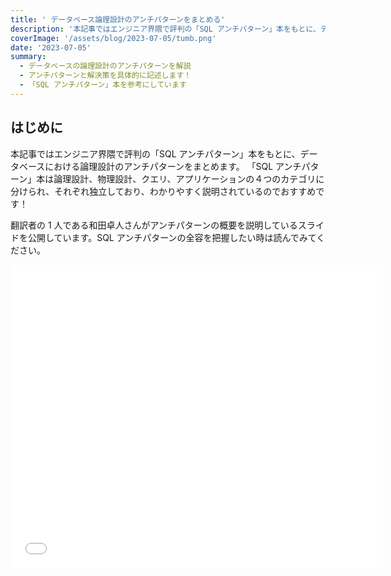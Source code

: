 ```yaml
---
title: ' データベース論理設計のアンチパターンをまとめる'
description: '本記事ではエンジニア界隈で評判の「SQL アンチパターン」本をもとに、データベースにおける論理設計のアンチパターンをまとめます。'
coverImage: '/assets/blog/2023-07-05/tumb.png'
date: '2023-07-05'
summary:
  - データベースの論理設計のアンチパターンを解説
  - アンチパターンと解決策を具体的に記述します！
  - 「SQL アンチパターン」本を参考にしています
---
```


## はじめに

本記事ではエンジニア界隈で評判の「SQL アンチパターン」本をもとに、データベースにおける論理設計のアンチパターンをまとめます。
「SQL アンチパターン」本は論理設計、物理設計、クエリ、アプリケーションの４つのカテゴリに分けられ、それぞれ独立しており、わかりやすく説明されているのでおすすめです！

翻訳者の 1 人である和田卓人さんがアンチパターンの概要を説明しているスライドを公開しています。SQL アンチパターンの全容を把握したい時は読んでみてください。

<iframe
  src='//www.slideshare.net/slideshow/embed_code/key/GBR0cgqEjySJJ4?startSlide=1'
  width='595'
  height='485'
  frameBorder='0'
  marginWidth='0'
  marginHeight='0'
  scrolling='no'
  allowFullScreen
/>

Youtube はこちら
[https://youtu.be/3ARJpYZA9uI](https://youtu.be/3ARJpYZA9uI)

### 参照本「SQL アンチパターン」

この本は DB 設計や SQL 記述の際に避けるべき事柄（＝アンチパターン）を紹介してくれる本です。  
なぜアンチパターンが発生するのか、その対処法までわかりやすく解説してくれる良書ですので、気になる方はお手に取ってみてください！

[アマゾンのリンク](https://www.amazon.co.jp/SQL%E3%82%A2%E3%83%B3%E3%83%81%E3%83%91%E3%82%BF%E3%83%BC%E3%83%B3-Bill-Karwin/dp/4873115892)

## そのそもアンチパターンってなに？

### 良かれと思って裏目に出てしまうもの

そう、悪気があるわけじゃないんです。
アンチパターンは「いい手法だ！」と思ってたことが、最終的に好ましくない結果をもたらしてしまう。しかも、さまざまな現場で繰り返されている事象を指します。

アンチパターンは、知っていれば防げることが多いので、積極的に学んでおくことが重要です。

### 論理設計とは

データベースの論理設計とはテーブル構造と関係性を計画し、設計するプロセスです。
一般的に ER 図の作成や正規化を論理設計の段階で行うことが多いです。

論理設計のアンチパターンは、クエリだけでなく、アプリケーションにも多大な影響を及ぼすので、個人的に「SQL アンチパターン」本の内で最も注意すべきアンチパターンだと思っています。

## 論理設計のアンチパターン

### 1 章. ジェイウォーク（信号無視）

当初、１つの商品に対して１つのアカウントが紐づく実装だったのが、後から「複数のアカウントを商品に紐づけたい！」という要望が出たとします。
開発当初は１対１の関係だったテーブルを１対多の関係にしたくなった時、どう修正しますか？

#### やりたいこと

１対多を表現したい。

#### アンチパターン

１つの列に複数の値を格納する。

例）product テーブル

<Image
  className='mx-auto h-auto'
  src='/assets/blog/2023-07-05/image1.png'
  alt='説明画像1'
  width='600'
  height='600'
/>

#### 解決策

交差テーブル（中間テーブル）を作成することです。
交差テーブルは、２つのテーブルを参照する外部キーを持ち、「多対多」の関係をつくるテーブルです。

<Image
  className='mx-auto h-auto'
  src='/assets/blog/2023-07-05/image2.png'
  alt='説明画像2'
  width='600'
  height='600'
/>

交差テーブルはカンマ区切りのリストを部分一致させるよりクエリが書きやすく、検索速度が速くなるため、パフォーマンスが向上します。
また、列に新しい属性を追加できるため、テーブルの表現の幅が増えます。（例：日付、並び順などを交差テーブルに追加できる。）

### 2 章. ナイーブツリー（素朴な木）

１つのコメントに対して、別のコメントが付き、さらにそのコメントにコメントが寄せられた場合...
長い連鎖を持つデータをどのように保存したらいいでしょうか。

#### やりたいこと

ツリー構造をテーブルで表現する。

#### アンチパターン

常に親要素に依存し、ツリー状の階層構造を、一つのテーブルで表現する。

例）comments テーブル

<Image
  className='mx-auto h-auto'
  src='/assets/blog/2023-07-05/image3.png'
  alt='説明画像3'
  width='600'
  height='600'
/>
テーブルはシンプルでいいのですが,,,

クエリが複雑で見づらいです。階層が増えていくにつれ、外部結合も増えていき、どんどん不格好になっていきます。

```sql
-- コメントの開始から3階層下までのコメントを取得したい時
SELECT
    c3.*
FROM Comments c1
    LEFT OUTER JOIN Comment c2
    ON  c2.parent_id = c1.comment_id -- 2階層目
    LEFT OUTER JOIN Comment c3
    ON  c3.parent_id = c2.comment_id -- 3階層目
WHERE
    comment_id = 100
;
```

#### 解決策

**1.再帰クエリ**  
再帰クエリはナイーブツリー形式で作ったテーブルに対し、再帰（階層が終わるまでループ）的に値を取得することで、パフォーマンスをあげる手法です。
SQL では`WITH RECURSIVE`を使用します。

```sql
-- 祖先から全てのコメントを取得する
WITH RECURSIVE comment_hierarchy AS(
    SELECT
        comment_id,
        parent_id,
        auther,
        comment,
        0 AS LEVEL
    FROM
        comments
    WHERE
        comment_id = 1 -- 一番上の階層を取得する（先祖コメントID）
UNION ALL
  -- 再帰でぐるぐる増える箇所
SELECT
    c.comment_id,
    c.parent_id,
    c.auther,
    c.comment,
    ch.LEVEL + 1
FROM
    comments AS c
    INNER JOIN
        comment_hierarchy AS ch
    ON  c.comment_id = ch.parent_id
)
SELECT
    comment_id,
    parent_id,
    auther,
    comment,
    LEVEL
FROM
    comment_hierarchy
ORDER BY
    LEVEL,
    comment_id
;
```

**2.閉包テーブル** <br />
閉包テーブルは、親子関係だけでなく、ツリー全体のパスを格納します。
シンプルなコメントテーブルに対し、パステーブルを作成し、先祖列と子孫列でそれぞれ外部キーとしてコメント ID を持ちます。

例）TreePath テーブル

<Image
  className='mx-auto h-auto'
  src='/assets/blog/2023-07-05/image4.png'
  alt='説明画像4'
  width='600'
  height='600'
/>

クエリも再帰クエリに比べ、だいぶシンプルになりました。

```sql
-- 祖先から全てのコメントを取得する
SELECT
    c.*
FROM comment AS c
    JOIN tree_path AS tp ON c.comment_id = tp.ancestor
WHERE
    c.comment_id = 1
;
```

### 3 章. ID リクワイアド（とりあえず ID）

とりあえず、全てのテーブルに ID をつけちゃえっていうのがよくないみたいです。

#### アンチパターン

すべてのテーブルに「id」列を用いる。

#### やりたい

主キーの規約を確立する。

#### 解決策

本当に ID が必要なのか考える。

- 複合キーを検討する
- 状況に応じてわかりやすいカラム名にする
  - bug_id・product_id など
- ORM のデフォルトが「id」になっていても、上書きして別の名前を使うことを検討する

### 4 章. キーレスエントリ（外部キー嫌い）

外部キーはつけましょう。

#### アンチパターン

外部キーを使わない。

#### やりたいこと

データベース構造を単純化する。
値を更新する際、参照先による制約が煩わしい。

#### 解決策

とにかく外部キーは使うこと！
親テーブルの行の更新を子テーブルの更新と同時に行いたい場合、**カスケード更新**機能というものがあります。

```sql
-- 親テーブル
CREATE TABLE Order (
    order_id INT PRIMARY KEY,
    order_date DATE,
    customer_id INT,
);
```

カスケード更新を追加した子テーブルの CREATE 文です。

```sql
-- 子テーブル
CREATE TABLE OrderDetail (
    detail_id INT PRIMARY KEY,
    order_id INT,
    product_id INT,
    quantity INT,
    price DECIMAL(10, 2),
    FOREIGN KEY (order_id) REFERENCES Order(order_id) ON DELETE CASCADE
    -- order_idが同じ親の行が削除されれば、OrderDetailの行も一緒に削除される。
);

```

### 5 章. EAV（エンティティ・アトリビュート・バリュー）

アンケートフォームやメタデータなど、項目名を自由にして保存したい場合があります。
EAV(Entity-Atribute-Value)は、項目と値を自由に格納できるテーブルが設計です。

<Image
  className='mx-auto h-auto'
  src='/assets/blog/2023-07-05/image6.png'
  alt='説明画像6'
  width='600'
  height='600'
/>

一見、自由度が高く、有用にみえますが、次のようなデメリットがあります。

- SQL のデータ型を使用できない
- 制約を設定できない
  - NOT NULL 制約や外部キーを宣言できない
- 属性名に一貫性がなくなる
  - 報告日を date_reported、report_date、...と同じ内容で別の属性名に設定できてしまう

#### アンチパターン

EAV する。

#### やりたいこと

高い拡張性をテーブルに持たせたい

#### 解決策

**解決策 1. 考え直す**

- 本当に汎用性が必要なのか
- 全ての項目が動的なのか
- 種類があるとすれば、何パターンなのか（上限があるなら、従属テーブルにすればいい）

**解決策 2. NoSQL を使う**

NoSQL はデータ格納形式が様々で非構造化データに適しています。
非リレーショナルなデータを扱いたい場合、NoSQL を使うことも検討してください。

代表的な NoSQL

- DynamoDB
- MongoDB
- Redis

**解決策 3. クラステーブル継承**

クラステーブル継承はテーブルをオブジェクト思考のクラスのように見なして、サブタイプのデータが集まったテーブルを作成する方法です。

```sql
-- 親テーブル
CREATE TABLE member (
    member_id INT PRIMARY KEY,
    name VARCHAR(255),
);

-- 生徒テーブル
CREATE TABLE students (
    member_id INT PRIMARY KEY,
    course VARCHAR(255),
    FOREIGN KEY (member_id) REFERENCES people(member_id)
);

-- 先生テーブル
CREATE TABLE teachers (
    member_id INT PRIMARY KEY,
    major VARCHAR(255),
    FOREIGN KEY (member_id) REFERENCES people(member_id)
);

```

`students`テーブルと`teachers`テーブルは、外部キー制約により１対１の関連が強制され、サブタイプ固有の値を取得できます。

### 6 章. ポリモーフィック関連

バグテーブルにコメントをつけられるとします。
この時、バグテーブルとコメントテーブルは１対多の関係です。しかし、要望テーブルにもコメントを付けたくなった場合、コメントテーブルはどのように外部キーを設定すればいいでしょうか。

外部キーを複数（ポリモーフィック）の親と設定すると、本来の外部キーの役割である参照整合性が取れなくなってしまいます。

#### アンチパターン

１つのカラムに複数の外部キーをもたせる

#### やりたいこと

複数の親テーブルを参照する

#### 解決策

共通の親テーブルと交差テーブルの作成。
ポリモーフィック関連では「本来あるべき関連が、逆さまになっている」状態です。

バグテーブルとコメントテーブルとの交差テーブルを作成し、外部キーを定義します。また同じように、要望テーブルとコメントテーブルにも交差テーブルを作成します。
そうすることで、コメントテーブルに`type`列が不要になり、バグテーブルと要望テーブルではそれぞれ固有のカラムをもたせることができます。

<Image
  className='mx-auto h-auto'
  src='/assets/blog/2023-07-05/image8.png'
  alt='説明画像8'
  width='600'
  height='600'
/>

### 7 章. マルチカラムアトリビュート（複数列属性）

連絡先テーブルには典型的な列があります。
名前、住所、会社名など。しかし、電話番号は厄介です。自宅、職場、携帯電話、２台目など、、、複数の電話番号を持っている場合はどのように登録したら良いでしょうか。

#### アンチパターン

１つのテーブルに同じ属性の値が複数ある場合、tag1・tag2・tag3 というようにカラムを増やす。

#### やりたいこと

複数の値を持つ属性を格納したい

#### 解決策

従属テーブルを作成する。

```sql
-- 連絡先テーブル
CREATE TABLE contacts (
    contact_id INT PRIMARY KEY,
    name VARCHAR(255),
);

-- 電話番号テーブル
CREATE TABLE phone_numbers (
    phone_id INT PRIMARY KEY,
    contact_id INT,
    phone_number VARCHAR(20),
    FOREIGN KEY (contact_id) REFERENCES contacts(contact_id) -- 親テーブル（contacts）に紐づける
);
```

### 8 章. メタデータトリブル（メタデータ大増殖）

どんなデータベースクエリでもデータ容量が増えるにつれて、パフォーマンスは低下します。クエリの実行速度を劣化させないために、どんなデータ構造が望ましいでしょうか。

#### アンチパターン

- 行数の多いテーブルを、複数のテーブルに分割する。（例：2001_customer,2002_customer のように）
- 列を分割する。

#### やりたいこと

スケーラビリティを高める。
データ容量が増えても速度を落とさない。

#### 解決策

**解決策 1.パーティショニング機能を使う**  
パーティション機能は`PARTITION BY`を用いてテーブルを CREATE することで使用できます。

```sql
CREATE TABLE sales_history (
    id INT PRIMARY KEY,
    product_name VARCHAR(255),
    sale_date DATE,
    sale_amount DECIMAL(10,2)
)
PARTITION BY RANGE (YEAR(sale_date)) (
    PARTITION p1 VALUES LESS THAN (2022),
    PARTITION p2 VALUES LESS THAN (2023),
    PARTITION p3 VALUES LESS THAN (2024),
    -- ...
    PARTITION pn VALUES LESS THAN MAXVALUE
);

```

SELECT 文

```sql
-- 2024年のproduct_name="食器A"の年間売上げを取得するクエリ
SELECT SUM(sale_amount)
FROM sales_history
WHERE product_name = '食器A' AND YEAR(sale_date) = 2024;
```

パーティションを削除する時は、次のコマンドを実行します。

```sql
ALTER TABLE sales_history DROP PARTITION p2;
```

**解決策 2. 従属テーブルの導入**

データを強引に１行に収めるのではなく、適切な正規化を行うことで、パフォーマンスが改善できます。

## 終わりに

データベース論理設計のアンチパターンをまとめました。
論理設計はシステムの要なので、アンチパターンにならないよう気をつけたいです。

ナイーブツリーは過去にやってしまったことがあり、その前にこの本と出会えたらなーと思った次第です。

## 参考リンク

第 16 回 中国地方 DB 勉強会 in 岡山  
[https://dbstudychugoku.github.io/events/event-016.html](https://dbstudychugoku.github.io/events/event-016.html)
